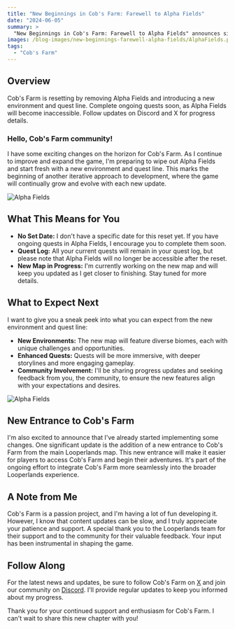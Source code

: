 ```yaml
---
title: "New Beginnings in Cob's Farm: Farewell to Alpha Fields"
date: "2024-06-05"
summary: >
  "New Beginnings in Cob's Farm: Farewell to Alpha Fields" announces significant changes to Cob's Farm, including the removal of Alpha Fields and the introduction of a new environment and quest line. While there's no set date for the reset, players are encouraged to complete ongoing quests as Alpha Fields will soon be inaccessible. The post previews new map features, enhanced quests, and emphasizes community involvement in the development process. Updates will be shared regularly on Discord and X, inviting the community to follow along and provide feedback.
images: /blog-images/new-beginnings-farewell-alpha-fields/AlphaFields.png
tags:
  - "Cob's Farm"
---
```


## Overview

Cob's Farm is resetting by removing Alpha Fields and introducing a new environment and quest line. Complete ongoing quests soon, as Alpha Fields will become inaccessible. Follow updates on Discord and X for progress details.

### Hello, Cob's Farm community!

I have some exciting changes on the horizon for Cob's Farm. As I continue to improve and expand the game, I'm preparing to wipe out Alpha Fields and start fresh with a new environment and quest line. This marks the beginning of another iterative approach to development, where the game will continually grow and evolve with each new update.

![Alpha Fields](/blog-images/new-beginnings-farewell-alpha-fields/AlphaFieldsFarm.png)

## What This Means for You

- **No Set Date:** I don't have a specific date for this reset yet. If you have ongoing quests in Alpha Fields, I encourage you to complete them soon.
- **Quest Log:** All your current quests will remain in your quest log, but please note that Alpha Fields will no longer be accessible after the reset.
- **New Map in Progress:** I'm currently working on the new map and will keep you updated as I get closer to finishing. Stay tuned for more details.

## What to Expect Next

I want to give you a sneak peek into what you can expect from the new environment and quest line:

- **New Environments:** The new map will feature diverse biomes, each with unique challenges and opportunities.
- **Enhanced Quests:** Quests will be more immersive, with deeper storylines and more engaging gameplay.
- **Community Involvement:** I'll be sharing progress updates and seeking feedback from you, the community, to ensure the new features align with your expectations and desires.

![Alpha Fields](/blog-images/new-beginnings-farewell-alpha-fields/NewCobsFarmEntrance.png)

## New Entrance to Cob's Farm

I'm also excited to announce that I've already started implementing some changes. One significant update is the addition of a new entrance to Cob's Farm from the main Looperlands map. This new entrance will make it easier for players to access Cob's Farm and begin their adventures. It's part of the ongoing effort to integrate Cob's Farm more seamlessly into the broader Looperlands experience.

## A Note from Me

Cob's Farm is a passion project, and I'm having a lot of fun developing it. However, I know that content updates can be slow, and I truly appreciate your patience and support. A special thank you to the Looperlands team for their support and to the community for their valuable feedback. Your input has been instrumental in shaping the game.

## Follow Along

For the latest news and updates, be sure to follow Cob's Farm on [X](https://x.com/CobsFarm) and join our community on [Discord](https://discord.gg/7mM2AwVWn2). I'll provide regular updates to keep you informed about my progress.

Thank you for your continued support and enthusiasm for Cob's Farm. I can't wait to share this new chapter with you!
